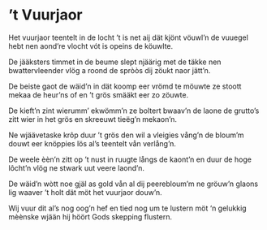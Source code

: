 
# ’t Vuurjaor

<PoemAudio src={fragment1} performer={readers.anja} />
<PoemAudio src={fragment2} isSong />

<PoemText>

Het vuurjaor teentelt in de locht
’t is net aij dät kjönt vöuwl’n
de vuuegel hebt nen aond’re vlocht
vót is opeins de köuwlte.

De jääksters timmet in de beume
slept njäärig met de täkke
nen bwattervleender vlög a roond
de spròòs dij zöukt naor jätt’n.

De beiste gaot de wäid’n in
dät koomp eer vrömd te möuwte
ze stoott mekaa de heur’ns of
en ’t grös smääkt eer zo zöuwte.

De kieft’n zint wierumm’ ekwömm’n
ze boltert bwaav’n de laone
de grutto’s zitt wier in het grös
en skreeuwt tieëg’n mekaon’n.

Ne wjäävetaske krôp duur ’t grös
den wil a vleigies vång’n
de bloum’m douwt eer knöppies lös
al’s teentelt vån verlång’n.

De weele èèn’n zitt op ’t nust
in ruugte långs de kaont’n
en duur de hoge lôcht’n vlög
ne stwark uut veere laond’n.

De wäid’n wòtt noe gjäl as gold
vån al dij peerebloum’m
ne gröuw’n glaons lig waaver ’t holt
dät möt het vuurjaor douw’n.

Wij vuur dit al’s nog oog’n hef
en tied nog um te lustern
möt ‘n gelukkig mèènske wjään
hij höört Gods skepping flustern.

</PoemText>

